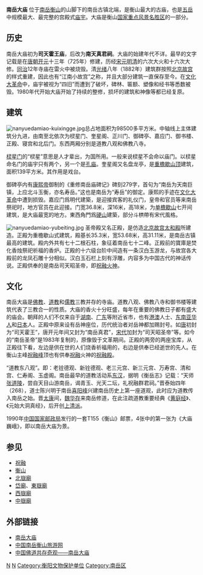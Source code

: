 {{文物保护单位
| 级别 = 全国
| 图片 = [[File:Nanyue_Damiao_overview.JPG|250px]]
| 名称 = 南岳庙
| 编号 = 7-1190-3-488
| 分类 = 古建筑
| 时代 = 明至清
| 所在 = [[湖南省|湖南省]][[衡阳市|衡阳市]]
| 登录 = 2013年3月
| Cat = 湖南全国重点文物保护单位
}}
'''南岳大庙''' 位于[[南岳衡山|南岳衡山]]的山脚下的南岳古镇北端，是衡山最大的古庙，也是[[五岳|五岳]]中规模最大、最完整的宫殿式[[庙宇|庙宇]]。大庙是衡山[[国家重点风景名胜区|国家重点风景名胜区]]的一部分。

==历史==
南岳大庙初为'''司天霍王庙'''，后改为'''南天真君祠'''。大庙的始建年代不详。最早的文字记载是在[[唐朝|唐朝]][[开元|开元]]十三年（725年）修建，历经[[宋朝|宋]][[元朝|元]][[明朝|明]][[清朝|清]]的六次大火和十六次大修。[[同治|同治]]12年寺庙在雷火中被烧毁。清[[光绪|光绪]]八年（1882年）建筑群按照[[北京故宫|北京故宫]]的样式重建，因此也有“江南小故宫”之称，并且大部分建筑一直保存至今。在[[文化大革命|文化大革命]]中，庙宇被视为“四旧”而遭到了破坏，碑林、匾额、塑像和经书等悉数被毁。1980年代开始大庙开始了持续的整修，损坏的建筑和神像等都已经复原。

==建筑==
[[File:nanyuedamiao-kuixingge.jpg|thumb]]总占地面积为98500多平方米。中轴线上主体建筑分九进，由南至北依次为棂星门、奎星阁、正川门、御碑亭、嘉应门、御书楼、正殿、寝宫和北后门。东西两厢分别是道教八观和佛教八寺。

[[棂星门|棂星门]]的“棂星”意思是人才辈出，为国所用。一般来说棂星不会命以庙门。以棂星命名门的庙宇只有两个，另一个是[[孔庙|孔庙]]。奎星阁又名盘龙亭，是[[重檐歇山顶|重檐歇山顶]]建筑，面积139平方米。其作用是戏台。

御碑亭内有[[康熙帝|康熙帝]]御制的《重修南岳庙碑记》碑刻279字，首句为“南岳为天南巨镇，上应北斗玉衡，亦名寿岳。”这也是南岳为“寿岳”的御定。康熙的手迹在[[文化大革命|文化大革命]]中遭到损毁。嘉应门爲明代建築，是迎接宾客的礼仪门，皇帝和官员等来南岳祭祀时，地方官员在此迎接。门宽36.8米，深16米，高18米，为[[单檐歇山|单檐歇山]]七开间建筑，是大庙最宽的地方。東西角門爲[[硬山頂|硬山]]建築，部分斗栱帶有宋代風格。

[[File:nanyuedamiao-yubeiting.jpg|thumb]]
圣帝殿又名正殿，是仿造[[北京故宫|北京故宫]][[太和殿|太和殿]]所建造。正殿为重檐歇山式建筑，殿基长35.3米，宽53.68米，高31.11米，是南岳古镇最高的建筑。殿内外共有七十二根石柱，象征着南岳七十二峰。正殿前的寶庫是焚化香烛祭祀祈福的香炉。正殿的十六级台阶中间造有一条汉白玉游龙，与故宫各大殿前的龙凤石雕十分相似。汉白玉石栏上刻有浮雕，内容多为中国古代的神话传说。正殿供奉的是南岳司天昭圣帝，即[[祝融|祝融火神]]。

==文化==
南岳大庙是[[佛教|佛教]]、[[道教|道教]]和[[儒教_(宗教)|儒教]]三教并存的寺庙。道教八观、佛教八寺和御书楼等建筑代表了三教合一的性质。大庙的香火十分旺盛，每年在重要的佛教日子都有盛大的庙会。朝拜的人们不仅来自于[[湖南|湖南]]、[[广东|广东]]等附近省市，也有[[香港|港]][[澳門|澳]]人士、[[东南亚|东南亚]][[华人|华人]]和[[日本|日本]]人。正殿中原来设有岳神座位，历代统治者对岳神都加赐封号。如[[唐朝|唐]]初封为“司天霍王”，唐开元年间又封为“南岳真君”，[[宋朝|宋代]]加封为“司天昭圣帝”等。如今的“南岳圣帝”是1983年复制的，原像毁于文革期间。正殿的两旁的两座宝库，从正殿往下看，左边是供在世的人们烧香祈福用的，右边是供奉已经逝世的先人。在衡山主峰[[祝融峰|祝融峰]]顶也有供奉[[祝融|祝融]]火神的[[祝融殿|祝融殿]]。

“道教东八观”。即：老铨德观、新铨德观、老三元宫、新三元宫、万寿宫、清和宫、仁寿阁、玉虚阁。南岳最早的道教活动系[[东汉|东汉]]，据明《衡岳志》记载：“天师[[张道陵|张道陵]]，尝自天目山游南岳，谒青玉、光天二坛，礼祝融群君祠。”晋泰始四年（268），道士陈兴明于南岳[[喜阳峰|喜阳峰]]兴建南岳历史上第一座道观，此时应为道教传入南岳之始。晋[[太康|太康]]间，[[魏华存|魏华存]]来南岳修道，在此注疏道教重要经典《[[黄庭经|黄庭经]]》、《元始大洞真经》，后开创[[上清派|上清派]]。

1990年[[中国国家邮政局|中国国家邮政局]]发行的一套T155《衡山》邮票，4张中的第一张为《大庙巍峨》，即以南岳大庙为景。

==参见==
*[[祝融|祝融]]
*[[衡山|衡山]]
*[[北嶽廟|北嶽廟]]
*[[岱廟|岱廟]]、[[東嶽廟|東嶽廟]]
*[[西嶽廟|西嶽廟]]
*[[中嶽廟|中嶽廟]]

==外部链接==
*[https://web.archive.org/web/20060102202807/http://www.zjjok.com/hengyang/nyd.htm 南岳大庙]
*[https://web.archive.org/web/20060513223811/http://www.nanyue.net.cn/navigate/navintro.asp?id=21 中国南岳衡山旅游网]
*[http://www.huaxia.com/20040819/00234202.html 中国佛道共存奇观——南岳大庙] {{Wayback|url=http://www.huaxia.com/20040819/00234202.html |date=20200119143846 }}

{{岳镇海渎祭祀}}
{{湖南全国重点文物保护单位}}
[[Category:衡阳宗教建筑|N]]
[[Category:中國傳統建築|N]]
[[Category:衡阳文物保护单位|Category:衡阳文物保护单位]]
[[Category:南岳区|Category:南岳区]]